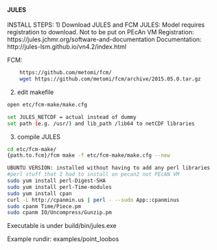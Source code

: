 #### JULES

INSTALL STEPS:
    1) Download JULES and FCM
JULES:
    Model requires registration to download. Not to be put on PEcAn VM
Registration: https://jules.jchmr.org/software-and-documentation
Documentation: http://jules-lsm.github.io/vn4.2/index.html  

FCM:
```bash
    https://github.com/metomi/fcm/
    wget https://github.com/metomi/fcm/archive/2015.05.0.tar.gz
```

2) edit makefile
```bash
open etc/fcm-make/make.cfg

set JULES_NETCDF = actual instead of dummy
set path (e.g. /usr/) and lib_path /lib64 to netCDF libraries
```

3) compile JULES 

```bash
cd etc/fcm-make/
{path.to.fcm}/fcm make -f etc/fcm-make/make.cfg --new

```

```bash
UBUNTU VERSION: installed without having to add any perl libraries
#perl stuff that I had to install on pecan2 not PEcAN VM
sudo yum install perl-Digest-SHA
sudo yum install perl-Time-modules
sudo yum install cpan
curl -L http://cpanmin.us | perl - --sudo App::cpanminus
sudo cpanm Time/Piece.pm
sudo cpanm IO/Uncompress/Gunzip.pm
```


Executable is under build/bin/jules.exe

Example rundir:  examples/point_loobos

